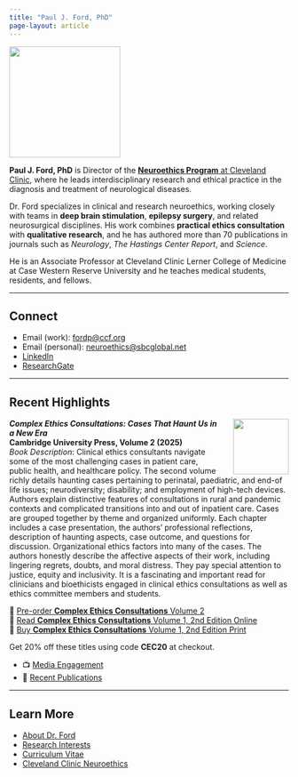 ```yaml
---
title: "Paul J. Ford, PhD"
page-layout: article
---
```


![](images/headshot_pjf_ccf_square.jpg){.circle-photo width="200px"}

**Paul J. Ford, PhD** is Director of the [**Neuroethics Program** at Cleveland Clinic](https://my.clevelandclinic.org/departments/bioethics/neuroethics), where he leads interdisciplinary research and ethical practice in the diagnosis and treatment of neurological diseases.

Dr. Ford specializes in clinical and research neuroethics, working closely with teams in **deep brain stimulation**, **epilepsy surgery**, and related neurosurgical disciplines. His work combines **practical ethics consultation** with **qualitative research**, and he has authored more than 70 publications in journals such as *Neurology*, *The Hastings Center Report*, and *Science*.

He is an Associate Professor at Cleveland Clinic Lerner College of Medicine at Case Western Reserve University and he teaches medical students, residents, and fellows.

------------------------------------------------------------------------

## Connect

-   Email (work): [fordp\@ccf.org](mailto:fordp@ccf.org)\
-   Email (personal): [neuroethics\@sbcglobal.net](mailto:neuroethics@sbcglobal.net)\
-   [LinkedIn](https://www.linkedin.com/in/paul-ford-6972614/)\
-   [ResearchGate](https://www.researchgate.net/profile/Paul-Ford-7)

------------------------------------------------------------------------

## Recent Highlights

::: {.callout-note title="*Coming Dec 2025* Complex Ethics Consultations, Volume 2, Co-edited by Dr. Paul J. Ford"}
![](images/complex_ethics_consultations_volume2_thumbnail.jpg){width="100px" style="float: right; margin-left: 20px;"}

***Complex Ethics Consultations: Cases That Haunt Us in a New Era***\
**Cambridge University Press, Volume 2 (2025)**\
*Book Description*: Clinical ethics consultants navigate some of the most challenging cases in patient care, public health, and healthcare policy. The second volume richly details haunting cases pertaining to perinatal, paediatric, and end-of life issues; neurodiversity; disability; and employment of high-tech devices. Authors explain distinctive features of consultations in rural and pandemic contexts and complicated transitions into and out of inpatient care. Cases are grouped together by theme and organized uniformly. Each chapter includes a case presentation, the authors' professional reflections, description of haunting aspects, case outcome, and questions for discussion. Organizational ethics factors into many of the cases. The authors honestly describe the affective aspects of their work, including lingering regrets, doubts, and moral distress. They pay special attention to justice, equity and inclusivity. It is a fascinating and important read for clinicians and bioethicists engaged in clinical ethics consultations as well as ethics committee members and students.\

📘 [Pre-order **Complex Ethics Consultations** Volume 2](www.cambridge.org/9781009400909)\
🔗 [Read **Complex Ethics Consultations** Volume 1, 2nd Edition Online](https://www.cambridge.org/core/books/complex-ethics-consultations/CEC63BD47F3853754F6C24AC475A2151)\
📘 [Buy **Complex Ethics Consultations** Volume 1, 2nd Edition Print](www.cambridge.org/9781009400954)\

Get 20% off these titles using code **CEC20** at checkout.
:::

-   📺 [Media Engagement](media.qmd)
-   📄 [Recent Publications](publications.qmd)

------------------------------------------------------------------------

## Learn More

-   [About Dr. Ford](about.qmd)\
-   [Research Interests](research.qmd)\
-   [Curriculum Vitae](cv.qmd)\
-   [Cleveland Clinic Neuroethics](https://my.clevelandclinic.org/departments/bioethics/neuroethics)


```{=html}
<!-- ===== Coupon Popup ===== -->
<div id="coupon-popup" class="popup-overlay">
  <div class="popup-content">
    <button class="popup-close" onclick="closePopup()">×</button>
    <h2>Complex Ethics Consultations, Co-edited by Dr. Paul J. Ford</h2>
    <p>Order now and save <strong>20%</strong> with code <strong>CEC20</strong>.</p>
    <a href="www.cambridge.org/9781009400954"
       target="_blank" class="popup-button">Buy Volume 1: 2nd Edition</a>
    <p style="margin-top:0.5rem;">
      <a href="/files/CEC_US Letter_Pre-order flyer.pdf" target="_blank">Download flyer (PDF)</a>
    </p>
  </div>
</div>

<style>
#coupon-popup {
  display: none;
  position: fixed;
  top: 0; left: 0; right: 0; bottom: 0;
  background: rgba(0,0,0,0.5);
  z-index: 9999;
  align-items: center;
  justify-content: center;
}
.popup-content {
  background: white;
  padding: 2rem;
  border-radius: 12px;
  text-align: center;
  max-width: 420px;
  box-shadow: 0 4px 20px rgba(0,0,0,0.3);
  position: relative;
  font-family: system-ui, sans-serif;
}
.popup-close {
  position: absolute;
  top: 8px;
  right: 12px;
  background: none;
  border: none;
  font-size: 1.5rem;
  color: #666;
  cursor: pointer;
}
.popup-button {
  display: inline-block;
  background: #004aad;
  color: white;
  padding: 0.5rem 1rem;
  border-radius: 6px;
  text-decoration: none;
  margin-top: 1rem;
}
.popup-button:hover {
  background: #003a88;
}
</style>

<script>
function showPopup() {
  if (!localStorage.getItem('couponSeen')) {
    document.getElementById('coupon-popup').style.display = 'flex';
  }
}

function closePopup() {
  document.getElementById('coupon-popup').style.display = 'none';
  localStorage.setItem('couponSeen', 'true');
}

window.addEventListener('load', () => setTimeout(showPopup, 2500));
</script>
```

